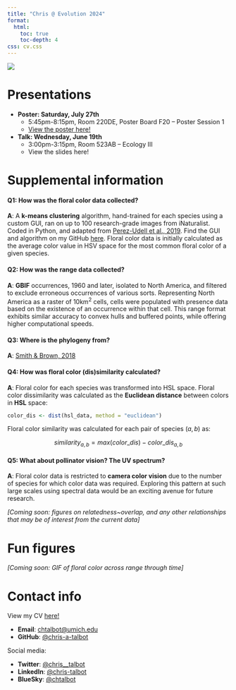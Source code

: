 ```yaml
---
title: "Chris @ Evolution 2024"
format:
  html:
    toc: true
    toc-depth: 4
css: cv.css
---
```


![](images/botany2024.png){fig-align="center"}

# Presentations

-   **Poster: Saturday, July 27th**
    -   5:45pm-8:15pm, Room 220DE, Poster Board F20 – Poster Session 1
    -   [View the poster here!](evolution2024poster.html)
-   **Talk: Wednesday, June 19th**
    -   3:00pm-3:15pm, Room 523AB – Ecology III
    -   View the slides here!

# Supplemental information

#### **Q1**: How was the **floral color** data collected?

**A**: A **k-means clustering** algorithm, hand-trained for each species using a custom GUI, ran on up to 100 research-grade images from iNaturalist. Coded in Python, and adapted from [Perez-Udell et al., 2019](https://doi.org/10.1002/aps3.11505). Find the GUI and algorithm on my GitHub [here](https://github.com/chris-a-talbot/pyflocolor). Floral color data is initially calculated as the average color value in HSV space for the most common floral color of a given species.

#### **Q2**: How was the **range** data collected?

**A**: **GBIF** occurrences, 1960 and later, isolated to North America, and filtered to exclude erroneous occurrences of various sorts. Representing North America as a raster of 10km^2^ cells, cells were populated with presence data based on the existence of an occurrence within that cell. This range format exhibits similar accuracy to convex hulls and buffered points, while offering higher computational speeds.

#### **Q3**: Where is the **phylogeny** from?

**A**: [Smith & Brown, 2018](https://doi.org/10.1002/ajb2.1019)

#### **Q4:** How was floral **color (dis)similarity** calculated?

**A**: Floral color for each species was transformed into HSL space. Floral color dissimilarity was calculated as the **Euclidean distance** between colors in **HSL** space:

``` r
color_dis <- dist(hsl_data, method = "euclidean")
```

Floral color similarity was calculated for each pair of species $(a,b)$ as:

$$
similarity_{a,b} = max(color\_dis) - color\_dis_{a,b}
$$

#### **Q5**: What about **pollinator vision**? The UV spectrum?

**A**: Floral color data is restricted to **camera color vision** due to the number of species for which color data was required. Exploring this pattern at such large scales using spectral data would be an exciting avenue for future research.

*\[Coming soon: figures on relatedness\~overlap, and any other relationships that may be of interest from the current data\]*

# Fun figures

*\[Coming soon: GIF of floral color across range through time\]*

# Contact info

View my CV [here!](CV.html)

-   **Email**: [chtalbot\@umich.edu](chtalbot@umich.edu)
-   **GitHub**: [\@chris-a-talbot](https://github.com/chris-a-talbot)

Social media:

-   **Twitter**: [\@chris\_\_talbot](https://twitter.com/chris__talbot)
-   **LinkedIn**: [\@chris-talbot](https://www.linkedin.com/in/chris-talbot/)
-   **BlueSky**: [\@chtalbot](https://bsky.app/profile/chtalbot.bsky.social)
